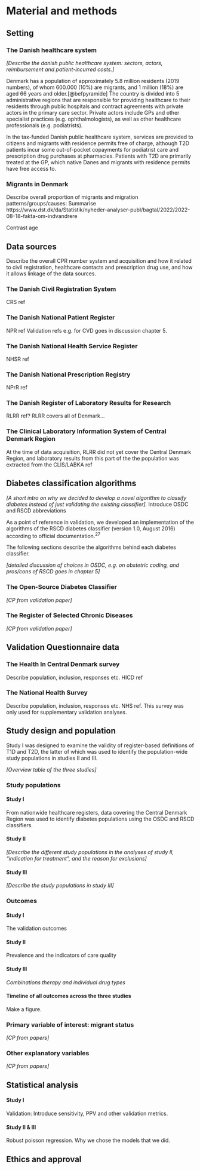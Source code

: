 # Material and methods

## Setting

### The Danish healthcare system

*\[Describe the danish public healthcare system: sectors, actors, reimbursement and patient-incurred costs.\]*

Denmark has a population of approximately 5.8 million residents (2019 numbers), of whom 600.000 (10%) are migrants, and 1 million (18%) are aged 66 years and older.[@befpyramide] The country is divided into 5 administrative regions that are responsible for providing healthcare to their residents through public hospitals and contract agreements with private actors in the primary care sector. Private actors include GPs and other specialist practices (e.g. ophthalmologists), as well as other healthcare professionals (e.g. podiatrists).

In the tax-funded Danish public healthcare system, services are provided to citizens and migrants with residence permits free of charge, although T2D patients incur some out-of-pocket copayments for podiatrist care and prescription drug purchases at pharmacies. Patients with T2D are primarily treated at the GP, which native Danes and migrants with residence permits have free access to.

### Migrants in Denmark

Describe overall proportion of migrants and migration patterns/groups/causes: Summarise https://www.dst.dk/da/Statistik/nyheder-analyser-publ/bagtal/2022/2022-08-18-fakta-om-indvandrere

Contrast age

## Data sources

Describe the overall CPR number system and acquisition and how it related to civil registration, healthcare contacts and prescription drug use, and how it allows linkage of the data sources.

### The Danish Civil Registration System

CRS ref

### The Danish National Patient Register

NPR ref Validation refs e.g. for CVD goes in discussion chapter 5.

### The Danish National Health Service Register

NHSR ref

### The Danish National Prescription Registry

NPrR ref

### The Danish Register of Laboratory Results for Research

RLRR ref? RLRR covers all of Denmark...

### The Clinical Laboratory Information System of Central Denmark Region

At the time of data acquisition, RLRR did not yet cover the Central Denmark Region, and laboratory results from this part of the the population was extracted from the CLIS/LABKA ref

## Diabetes classification algorithms

*\[A short intro on why we decided to develop a novel algorithm to classify diabetes instead of just validating the existing classifier\].* Introduce OSDC and RSCD abbreviations

As a point of reference in validation, we developed an implementation of the algorithms of the RSCD diabetes classifier (version 1.0, August 2016) according to official documentation.^27^

The following sections describe the algorithms behind each diabetes classifier.

*\[detailed discussion of choices in OSDC, e.g. on obstetric coding, and pros/cons of RSCD goes in chapter 5\]*

### The Open-Source Diabetes Classifier

*\[CP from validation paper\]*

### The Register of Selected Chronic Diseases

*\[CP from validation paper\]*

## Validation Questionnaire data

### The Health In Central Denmark survey

Describe population, inclusion, responses etc. HICD ref

### The National Health Survey

Describe population, inclusion, responses etc. NHS ref. This survey was only used for supplementary validation analyses.

## Study design and population

Study I was designed to examine the validity of register-based definitions of T1D and T2D, the latter of which was used to identify the population-wide study populations in studies II and III.

*\[Overview table of the three studies\]*

### Study populations

#### Study I

From nationwide healthcare registers, data covering the Central Denmark Region was used to identify diabetes populations using the OSDC and RSCD classifiers.

#### Study II

*\[Describe the different study populations in the analyses of study II, "indication for treatment", and the reason for exclusions\]*

#### Study III

*\[Describe the study populations in study III\]*

### Outcomes

#### Study I

The validation outcomes

#### Study II

Prevalence and the indicators of care quality

#### Study III

*Combinations therapy and individual drug types*

#### Timeline of all outcomes across the three studies

Make a figure.

### Primary variable of interest: migrant status

*\[CP from papers\]*

### Other explanatory variables

*\[CP from papers\]*

## Statistical analysis

#### Study I

Validation: Introduce sensitivity, PPV and other validation metrics.

#### Study II & III

Robust poisson regression. Why we chose the models that we did.

## Ethics and approval
